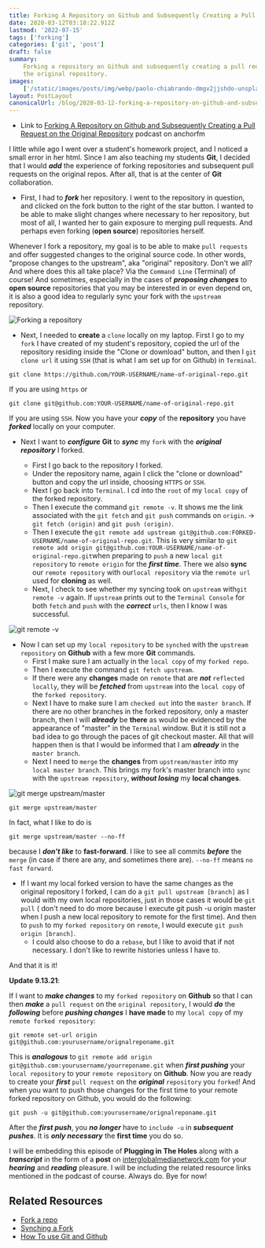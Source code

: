 ```yaml
---
title: Forking A Repository on Github and Subsequently Creating a Pull Request
date: 2020-03-12T03:18:22.912Z
lastmod: '2022-07-15'
tags: ['forking']
categories: ['git', 'post']
draft: false
summary:
    Forking a repository on Github and subsequently creating a pull request on
    the original repository.
images:
    ['/static/images/posts/img/webp/paolo-chiabrando-dmgv2jjshdo-unsplash.webp']
layout: PostLayout
canonicalUrl: /blog/2020-03-12-forking-a-repository-on-github-and-subsequently-creating-a-pull-request-on-the-original-repository
---
```


<Unsplash
	src="/static/images/posts/img/webp/paolo-chiabrando-dmgv2jjshdo-unsplash.webp"
	author="Paolo Chiabrando"
	alt="Forking A Repository on Github and Subsequently Creating a Pull Request"
	srcUrl="https://unsplash.com/photos/dMGV2jJShdo"
	authorUrl="https://unsplash.com/@chiabra"
/>

-   Link to
    [Forking A Repository on Github and Subsequently Creating a Pull Request on the Original Repository](https://anchor.fm/maria-campbell/episodes/Forking-A-Repository-on-Github-and-Subsequently-Creating-a-Pull-Request-on-the-Original-Repository-ebeo5d)
    podcast on anchorfm

I little while ago I went over a student's homework project, and I noticed a
small error in her html. Since I am also teaching my students **Git**, I decided
that I would **_add_** the experience of forking repositories and subsequent
pull requests on the original repos. After all, that is at the center of **Git**
collaboration.

-   First, I had to **_fork_** her repository. I went to the repository in
    question, and clicked on the fork button to the right of the star button. I
    wanted to be able to make slight changes where necessary to her repository,
    but most of all, I wanted her to gain exposure to merging pull requests. And
    perhaps even forking (**open source**) repositories herself.

Whenever I fork a repository, my goal is to be able to make `pull requests` and
offer suggested changes to the original source code. In other words, "propose
changes to the upstream", aka "original" repository. Don't we all? And where
does this all take place? Via the `Command Line` (Terminal) of course! And
sometimes, especially in the cases of _**proposing changes**_ to **open source**
repositories that you may be interested in or even depend on, it is also a good
idea to regularly sync your fork with the `upstream` repository.

![Forking a repository](/static/images/posts/img/webp/fork.webp)

-   Next, I needed to **create** a `clone` locally on my laptop. First I go to
    my `fork` I have created of my student's repository, copied the url of the
    repository residing inside the "Clone or download" button, and then I
    `git clone url` it using `SSH` (that is what I am set up for on Github) in
    `Terminal`.

```shell
git clone https://github.com/YOUR-USERNAME/name-of-original-repo.git
```

If you are using `https` or

```shell
git clone git@github.com:YOUR-USERNAME/name-of-original-repo.git
```

If you are using `SSH`. Now you have your _**copy**_ of the **repository** you
have _**forked**_ locally on your computer.

-   Next I want to _**configure**_ **Git** to _**sync**_ my `fork` with the
    _**original repository**_ I forked.

    -   First I go back to the repository I forked.
    -   Under the repository name, again I click the "clone or download" button
        and copy the url inside, choosing `HTTPS` or `SSH`.
    -   Next I go back into `Terminal`. I cd into the `root` of my `local copy`
        of the forked repository.
    -   Then I execute the command `git remote -v`. It shows me the link
        associated with the `git fetch` and `git push` commands on `origin`. ->
        `git fetch (origin)` and `git push (origin)`.
    -   Then I execute the
        `git remote add upstream git@github.com:FORKED-USERNAME/name-of-original-repo.git`.
        This is very similar to
        `git remote add origin git@github.com:YOUR-USERNAME/name-of-original-repo.git`when
        preparing to `push` a new `local git repository` to `remote origin` for
        the **_first time_**. There we also **sync** our `remote repository`
        with our`local repository` via the `remote url` used for **cloning** as
        well.
    -   Next, I check to see whether my syncing took on `upstream`
        with`git remote -v` again. If `upstream` prints out to the
        `Terminal Console` for both `fetch` and `push` with the **_correct_**
        `urls`, then I know I was successful.

![git remote -v](/static/images/posts/img/webp/git-remote-v.webp)

-   Now I can set up my `local repository` to be `synched` with the
    `upstream repository` on **Github** with a few more **Git** commands.
    -   First I make sure I am actually in the `local copy` of my `forked repo`.
    -   Then I execute the command `git fetch upstream`.
    -   If there were any **changes** made on `remote` that are _**not**_
        `reflected locally`, they will be _**fetched**_ from `upstream` into the
        `local copy` of the `forked repository`.
    -   Next I have to make sure I am `checked out` into the `master branch`. If
        there are no other branches in the forked repository, only a master
        branch, then I will _**already**_ be **there** as would be evidenced by
        the appearance of "master" in the `Terminal` window. But it is still not
        a bad idea to go through the paces of git checkout master. All that will
        happen then is that I would be informed that I am _**already**_ in the
        `master branch`.
    -   Next I need to `merge` the **changes** from `upstream/master` into my
        `local master branch`. This brings my fork's master branch into `sync`
        with the `upstream repository`, _**without losing**_ my **local
        changes**.

![git merge upstream/master](/static/images/posts/img/webp/git-merge-upstream-master.webp)

```shell
git merge upstream/master
```

In fact, what I like to do is

```shell
git merge upstream/master --no-ff
```

because I _**don't like**_ to **fast-forward**. I like to see all commits
_**before**_ the `merge` (in case if there are any, and sometimes there are).
`--no-ff` means `no fast forward`.

-   If I want my local forked version to have the same changes as the original
    repository I forked, I can do a `git pull upstream [branch]` as I would with
    my own local repositories, just in those cases it would be `git pull` (
    don't need to do more because I execute git push -u origin master when I
    push a new local repository to remote for the first time). And then to
    `push` to my `forked repository` on `remote`, I would execute
    `git push origin [branch]`.
    -   I could also choose to do a `rebase`, but I like to avoid that if not
        necessary. I don't like to rewrite histories unless I have to.

And that it is it!

**Update 9.13.21**:

If I want to **_make changes_** to my `forked repository` on **Github** so that
I can then **_make_** a `pull request` on the `original repository`, I would
**_do_** the **_following_** before **_pushing changes_** I **have made** to my
`local copy` of my `remote forked repository`:

```shell
git remote set-url origin git@github.com:yourusername/orignalreponame.git
```

This is **_analogous_** to
`git remote add origin git@github.com:yourusername/yourreponame.git` when
**_first pushing_** your `local repository` to your `remote repository` on
**Github**. Now you are ready to create your **_first_** `pull request` on the
**_original_** `repository` you `forked`! And when you want to push those
changes for the first time to your remote forked repository on Github, you would
do the following:

```shell
git push -u git@github.com:yourusername/orignalreponame.git
```

After the **_first push_**, you **_no longer_** have to `include -u` in
**_subsequent pushes_**. It is **_only necessary_** the **first time** you do
so.

I will be embedding this episode of **Plugging in The Holes** along with a
_**transcript**_ in the form of a **post** on
[interglobalmedianetwork.com](https://www.interglobalmedianetwork.com/) for your
_**hearing**_ and _**reading**_ pleasure. I will be including the related
resource links mentioned in the podcast of course. Always do. Bye for now!

## Related Resources

-   [Fork a repo](https://help.github.com/en/github/getting-started-with-github/fork-a-repo)
-   [Synching a Fork](https://help.github.com/en/github/collaborating-with-issues-and-pull-requests/syncing-a-fork)
-   [How To use Git and Github](https://github.community/t5/How-to-use-Git-and-GitHub/Update-a-forked-repository-when-the-original-repository-is/td-p/20980)
